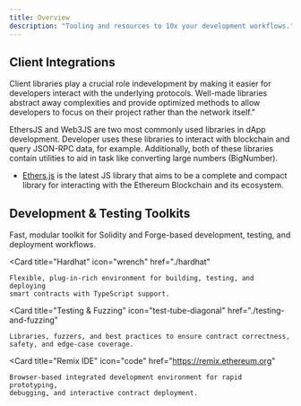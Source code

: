 ```yaml
---
title: Overview
description: "Tooling and resources to 10x your development workflows."
---
```


## Client Integrations

Client libraries play a crucial role indevelopment by making it easier for developers interact with the underlying protocols. 
Well-made libraries abstract away complexities and provide optimized methods to allow developers to focus on their project rather than the network itself."

EthersJS and Web3JS are two most commonly used libraries in dApp development. Developer uses these libraries to interact with blockchain and query JSON-RPC data, for example. Additionally, both of these libraries contain utilities to aid in task like converting large numbers (BigNumber).

* [Ethers.js](https://docs.ethers.org/v6/) is the latest JS library that aims to be a complete and compact library for interacting with the Ethereum Blockchain and its ecosystem.


## Development & Testing Toolkits

<CardGroup cols={2}>
  <Card
    title="Foundry"
    icon="hammer"
    href="./foundry"
  >
    Fast, modular toolkit for Solidity and Forge-based development, testing, and
    deployment workflows.
  </Card>

  <Card
    title="Hardhat"
    icon="wrench"
    href="./hardhat"
  >
    Flexible, plug-in-rich environment for building, testing, and deploying
    smart contracts with TypeScript support.
  </Card>

  <Card
    title="Testing & Fuzzing"
    icon="test-tube-diagonal"
    href="./testing-and-fuzzing"
  >
    Libraries, fuzzers, and best practices to ensure contract correctness,
    safety, and edge-case coverage.
  </Card>

  <Card
    title="Remix IDE"
    icon="code"
    href="https://remix.ethereum.org"
  >
    Browser-based integrated development environment for rapid prototyping,
    debugging, and interactive contract deployment.
  </Card>
</CardGroup>
